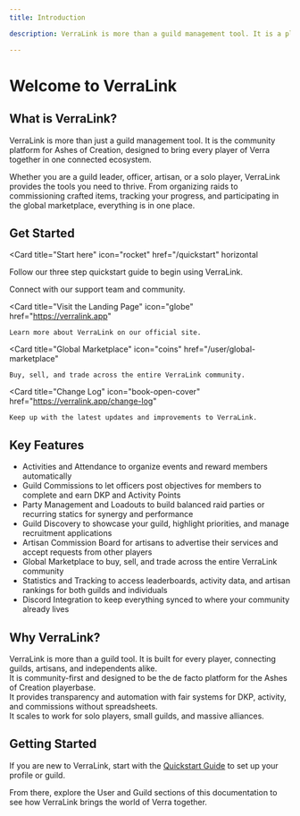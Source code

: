 ```yaml
---
title: Introduction

description: VerraLink is more than a guild management tool. It is a platform for every player in Ashes of Creation. From guild organization to artisan commissions and global marketplaces, VerraLink connects all of Verra.

---
```


# Welcome to VerraLink

## What is VerraLink?
VerraLink is more than just a guild management tool. It is the community platform for Ashes of Creation, designed to bring every player of Verra together in one connected ecosystem.  

Whether you are a guild leader, officer, artisan, or a solo player, VerraLink provides the tools you need to thrive. From organizing raids to commissioning crafted items, tracking your progress, and participating in the global marketplace, everything is in one place.

## Get Started

<Card
  title="Start here"
  icon="rocket"
  href="/quickstart"
  horizontal
>
  Follow our three step quickstart guide to begin using VerraLink.
</Card>

<Columns cols={2}>
  <Card
    title="Join our Discord"
    icon="comments"
    href="https://discord.gg/qvyX7JtKFB"
  >
    Connect with our support team and community.
  </Card>

  <Card
    title="Visit the Landing Page"
    icon="globe"
    href="https://verralink.app"
  >
    Learn more about VerraLink on our official site.
  </Card>

  <Card
    title="Global Marketplace"
    icon="coins"
    href="/user/global-marketplace"
  >
    Buy, sell, and trade across the entire VerraLink community.
  </Card>

  <Card
    title="Change Log"
    icon="book-open-cover"
    href="https://verralink.app/change-log"
  >
    Keep up with the latest updates and improvements to VerraLink.
  </Card>
</Columns>

## Key Features
- Activities and Attendance to organize events and reward members automatically  
- Guild Commissions to let officers post objectives for members to complete and earn DKP and Activity Points  
- Party Management and Loadouts to build balanced raid parties or recurring statics for synergy and performance  
- Guild Discovery to showcase your guild, highlight priorities, and manage recruitment applications  
- Artisan Commission Board for artisans to advertise their services and accept requests from other players  
- Global Marketplace to buy, sell, and trade across the entire VerraLink community  
- Statistics and Tracking to access leaderboards, activity data, and artisan rankings for both guilds and individuals  
- Discord Integration to keep everything synced to where your community already lives  

## Why VerraLink?
VerraLink is more than a guild tool. It is built for every player, connecting guilds, artisans, and independents alike.  
It is community-first and designed to be the de facto platform for the Ashes of Creation playerbase.  
It provides transparency and automation with fair systems for DKP, activity, and commissions without spreadsheets.  
It scales to work for solo players, small guilds, and massive alliances.  

## Getting Started
If you are new to VerraLink, start with the [Quickstart Guide](./quickstart) to set up your profile or guild.  

From there, explore the User and Guild sections of this documentation to see how VerraLink brings the world of Verra together.  
